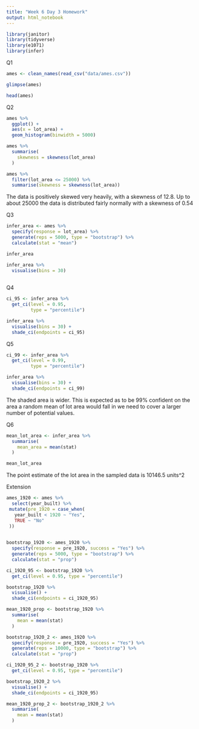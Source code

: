 ```yaml
---
title: "Week 6 Day 3 Homework"
output: html_notebook
---
```


```r
library(janitor)
library(tidyverse)
library(e1071)
library(infer)
```

Q1 

```r
ames <- clean_names(read_csv("data/ames.csv"))
```

```r
glimpse(ames)

head(ames)
```


Q2

```r
ames %>% 
  ggplot() +
  aes(x = lot_area) +
  geom_histogram(binwidth = 5000)
```

```r
ames %>% 
  summarise(
    skewness = skewness(lot_area)
  )
```
```r
ames %>% 
  filter(lot_area <= 25000) %>% 
  summarise(skewness = skewness(lot_area))
```

The data is positively skewed very heavily, with a skewness of 12.8. Up to about
25000 the data is distributed fairly normally with a skewness of 0.54


Q3

```r

infer_area <- ames %>%
  specify(response = lot_area) %>% 
  generate(reps = 5000, type = "bootstrap") %>% 
  calculate(stat = "mean")

infer_area

```

```r
infer_area %>% 
  visualise(bins = 30)
  
```


Q4


```r
ci_95 <- infer_area %>% 
  get_ci(level = 0.95,
         type = "percentile")
```


```r
infer_area %>% 
  visualise(bins = 30) +
  shade_ci(endpoints = ci_95)
```


Q5

```r
ci_99 <- infer_area %>% 
  get_ci(level = 0.99,
         type = "percentile")
```


```r
infer_area %>% 
  visualise(bins = 30) +
  shade_ci(endpoints = ci_99)
```

The shaded area is wider. This is expected as to be 99% confident on the area a 
random mean of lot area would fall in we need to cover a larger number of potential
values.


Q6

```r
mean_lot_area <- infer_area %>% 
  summarise(
    mean_area = mean(stat)
  )

mean_lot_area
```

The point estimate of the lot area in the sampled data is 10146.5 units^2



Extension


```r
ames_1920 <- ames %>%
  select(year_built) %>% 
 mutate(pre_1920 = case_when(
   year_built < 1920 ~ "Yes",
   TRUE ~ "No"
 ))
  
```

```r
bootstrap_1920 <- ames_1920 %>% 
  specify(response = pre_1920, success = "Yes") %>% 
  generate(reps = 5000, type = "bootstrap") %>% 
  calculate(stat = "prop")
```

```r
ci_1920_95 <- bootstrap_1920 %>% 
  get_ci(level = 0.95, type = "percentile")
```

```r
bootstrap_1920 %>% 
  visualise() +
  shade_ci(endpoints = ci_1920_95)
```

```r
mean_1920_prop <- bootstrap_1920 %>% 
  summarise(
    mean = mean(stat)
  )
```






```r
bootstrap_1920_2 <- ames_1920 %>% 
  specify(response = pre_1920, success = "Yes") %>% 
  generate(reps = 10000, type = "bootstrap") %>% 
  calculate(stat = "prop")
```

```r
ci_1920_95_2 <- bootstrap_1920 %>% 
  get_ci(level = 0.95, type = "percentile")
```

```r
bootstrap_1920_2 %>% 
  visualise() +
  shade_ci(endpoints = ci_1920_95)
```

```r
mean_1920_prop_2 <- bootstrap_1920_2 %>% 
  summarise(
    mean = mean(stat)
  )
```



